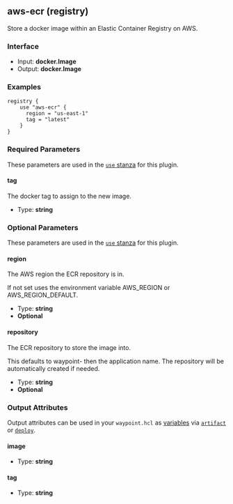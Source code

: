 ## aws-ecr (registry)

Store a docker image within an Elastic Container Registry on AWS.

### Interface

- Input: **docker.Image**
- Output: **docker.Image**

### Examples

```hcl
registry {
    use "aws-ecr" {
      region = "us-east-1"
      tag = "latest"
    }
}
```

### Required Parameters

These parameters are used in the [`use` stanza](/docs/waypoint-hcl/use) for this plugin.

#### tag

The docker tag to assign to the new image.

- Type: **string**

### Optional Parameters

These parameters are used in the [`use` stanza](/docs/waypoint-hcl/use) for this plugin.

#### region

The AWS region the ECR repository is in.

If not set uses the environment variable AWS_REGION or AWS_REGION_DEFAULT.

- Type: **string**
- **Optional**

#### repository

The ECR repository to store the image into.

This defaults to waypoint- then the application name. The repository will be automatically created if needed.

- Type: **string**
- **Optional**

### Output Attributes

Output attributes can be used in your `waypoint.hcl` as [variables](/docs/waypoint-hcl/variables) via [`artifact`](/docs/waypoint-hcl/variables/artifact) or [`deploy`](/docs/waypoint-hcl/variables/deploy).

#### image

- Type: **string**

#### tag

- Type: **string**
